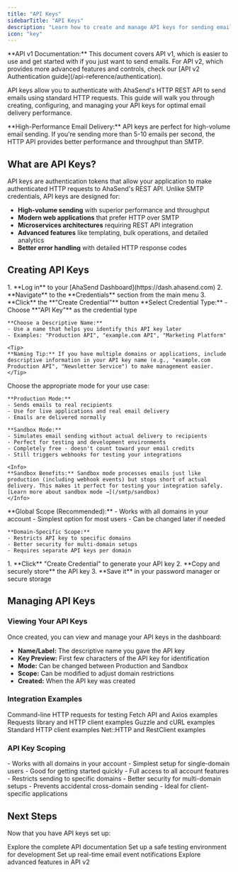 ```yaml
---
title: "API Keys"
sidebarTitle: "API Keys"
description: "Learn how to create and manage API keys for sending emails through AhaSend's HTTP REST API"
icon: "key"
---
```


<Info>
**API v1 Documentation:** This document covers API v1, which is easier to use and get started with if you just want to send emails. For API v2, which provides more advanced features and controls, check our [API v2 Authentication guide](/api-reference/authentication).
</Info>

API keys allow you to authenticate with AhaSend's HTTP REST API to send emails using standard HTTP requests. This guide will walk you through creating, configuring, and managing your API keys for optimal email delivery performance.

<Info>
**High-Performance Email Delivery:** API keys are perfect for high-volume email sending. If you're sending more than 5-10 emails per second, the HTTP API provides better performance and throughput than SMTP.
</Info>

## What are API Keys?

API keys are authentication tokens that allow your application to make authenticated HTTP requests to AhaSend's REST API. Unlike SMTP credentials, API keys are designed for:

- **High-volume sending** with superior performance and throughput
- **Modern web applications** that prefer HTTP over SMTP
- **Microservices architectures** requiring REST API integration
- **Advanced features** like templating, bulk operations, and detailed analytics
- **Better error handling** with detailed HTTP response codes

## Creating API Keys

<Steps>
  <Step title="Access Credentials Dashboard" icon="user">
    1. **Log in** to your [AhaSend Dashboard](https://dash.ahasend.com)
    2. **Navigate** to the **Credentials** section from the main menu
    3. **Click** the **"Create Credential"** button
  </Step>

  <Step title="Configure Credential Settings" icon="gear">
    **Select Credential Type:**
    - Choose **"API Key"** as the credential type

    **Choose a Descriptive Name:**
    - Use a name that helps you identify this API key later
    - Examples: "Production API", "example.com API", "Marketing Platform"

    <Tip>
    **Naming Tip:** If you have multiple domains or applications, include descriptive information in your API key name (e.g., "example.com Production API", "Newsletter Service") to make management easier.
    </Tip>
  </Step>

  <Step title="Set Credential Mode" icon="vial">
    Choose the appropriate mode for your use case:

    **Production Mode:**
    - Sends emails to real recipients
    - Use for live applications and real email delivery
    - Emails are delivered normally

    **Sandbox Mode:**
    - Simulates email sending without actual delivery to recipients
    - Perfect for testing and development environments
    - Completely free - doesn't count toward your email credits
    - Still triggers webhooks for testing your integrations

    <Info>
    **Sandbox Benefits:** Sandbox mode processes emails just like production (including webhook events) but stops short of actual delivery. This makes it perfect for testing your integration safely. [Learn more about sandbox mode →](/smtp/sandbox)
    </Info>
  </Step>

  <Step title="Configure Credential Scope" icon="shield">
    **Global Scope (Recommended):**
    - Works with all domains in your account
    - Simplest option for most users
    - Can be changed later if needed

    **Domain-Specific Scope:**
    - Restricts API key to specific domains
    - Better security for multi-domain setups
    - Requires separate API keys per domain

  </Step>

  <Step title="Generate and Save API Key" icon="key">
    1. **Click** "Create Credential" to generate your API key
    2. **Copy and securely store** the API key
    3. **Save it** in your password manager or secure storage
  </Step>
</Steps>

## Managing API Keys

### Viewing Your API Keys

Once created, you can view and manage your API keys in the dashboard:

- **Name/Label:** The descriptive name you gave the API key
- **Key Preview:** First few characters of the API key for identification
- **Mode:** Can be changed between Production and Sandbox
- **Scope:** Can be modified to adjust domain restrictions
- **Created:** When the API key was created

### Integration Examples

<CardGroup cols={3}>
  <Card title="cURL" icon="terminal" href="/api-reference/send-email">
    Command-line HTTP requests for testing
  </Card>
  <Card title="JavaScript" icon="js" href="/api-reference/send-email">
    Fetch API and Axios examples
  </Card>
  <Card title="Python" icon="python" href="/api-reference/send-email">
    Requests library and HTTP client examples
  </Card>
  <Card title="PHP" icon="php" href="/api-reference/send-email">
    Guzzle and cURL examples
  </Card>
  <Card title="Go" icon="golang" href="/api-reference/send-email">
    Standard HTTP client examples
  </Card>
  <Card title="Ruby" icon="gem" href="/api-reference/send-email">
    Net::HTTP and RestClient examples
  </Card>
</CardGroup>

### API Key Scoping

<AccordionGroup>
  <Accordion title="Global Scope" icon="globe">
    - Works with all domains in your account
    - Simplest setup for single-domain users
    - Good for getting started quickly
    - Full access to all account features
  </Accordion>

  <Accordion title="Domain-Specific Scope" icon="filter">
    - Restricts sending to specific domains
    - Better security for multi-domain setups
    - Prevents accidental cross-domain sending
    - Ideal for client-specific applications
  </Accordion>
</AccordionGroup>

## Next Steps

Now that you have API keys set up:

<CardGroup cols={2}>
  <Card title="API Reference" icon="book" href="/api-reference">
    Explore the complete API documentation
  </Card>
  <Card title="Configure Sandbox Mode" icon="flask" href="/smtp/sandbox">
    Set up a safe testing environment for development
  </Card>
  <Card title="Webhook Integration" icon="webhook" href="/webhooks">
    Set up real-time email event notifications
  </Card>
  <Card title="API v2 Features" icon="sparkles" href="/api-reference/authentication">
    Explore advanced features in API v2
  </Card>
</CardGroup>
